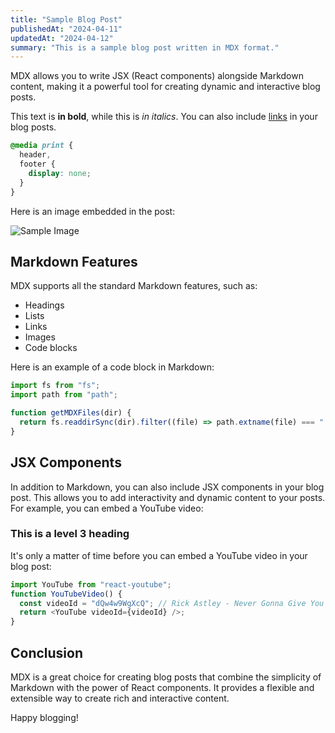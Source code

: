 ```yaml
---
title: "Sample Blog Post"
publishedAt: "2024-04-11"
updatedAt: "2024-04-12"
summary: "This is a sample blog post written in MDX format."
---
```


MDX allows you to write JSX (React components) alongside Markdown content, making it a powerful tool for creating dynamic and interactive blog posts.

This text is **in bold**, while this is _in italics_. You can also include [links](https://example.com) in your blog posts.

```css
@media print {
  header,
  footer {
    display: none;
  }
}
```

Here is an image embedded in the post:

![Sample Image](/images/eetueskelinen-full.jpg)

## Markdown Features

MDX supports all the standard Markdown features, such as:

- Headings
- Lists
- Links
- Images
- Code blocks

Here is an example of a code block in Markdown:

```js
import fs from "fs";
import path from "path";

function getMDXFiles(dir) {
  return fs.readdirSync(dir).filter((file) => path.extname(file) === ".mdx");
}
```

## JSX Components

In addition to Markdown, you can also include JSX components in your blog post. This allows you to add interactivity and dynamic content to your posts. For example, you can embed a YouTube video:

### This is a level 3 heading

It's only a matter of time before you can embed a YouTube video in your blog post:

```js
import YouTube from "react-youtube";
function YouTubeVideo() {
  const videoId = "dQw4w9WgXcQ"; // Rick Astley - Never Gonna Give You Up
  return <YouTube videoId={videoId} />;
}
```

## Conclusion

MDX is a great choice for creating blog posts that combine the simplicity of Markdown with the power of React components. It provides a flexible and extensible way to create rich and interactive content.

Happy blogging!
